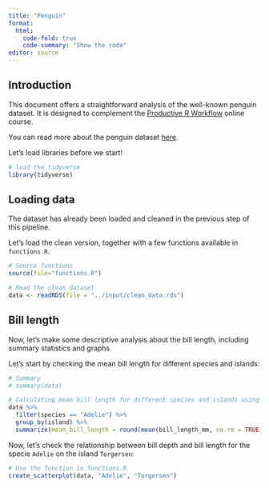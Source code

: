 ```yaml
---
title: "Penguin"
format:
  html:
    code-fold: true
    code-summary: "Show the code"
editor: source
---
```


## Introduction

This document offers a straightforward analysis of the well-known penguin dataset. It is designed to complement the [Productive R Workflow](https://www.productive-r-workflow.com) online course.

You can read more about the penguin dataset [here](https://allisonhorst.github.io/palmerpenguins/).

Let's load libraries before we start!

```r
# load the tidyverse
library(tidyverse)
```



## Loading data

The dataset has already been loaded and cleaned in the previous step of this pipeline.

Let's load the clean version, together with a few functions available in `functions.R`.

```r
# Source functions
source(file="functions.R")

# Read the clean dataset
data <- readRDS(file = "../input/clean_data.rds")
```

## Bill length

Now, let's make some descriptive analysis about the bill length, including summary statistics and graphs.

Let's start by checking the mean bill length for different species and islands:

```r
# Summary
# summary(data)

# Calculating mean bill length for different species and islands using dplyr
data %>%
  filter(species == "Adelie") %>%
  group_by(island) %>%
  summarize(mean_bill_length = round(mean(bill_length_mm, na.rm = TRUE), 2))
```

Now, let's check the relationship between bill depth and bill length for the specie `Adelie` on the island `Torgersen`:

```r
# Use the function in functions.R
create_scatterplot(data, "Adelie", "Torgersen")

```
